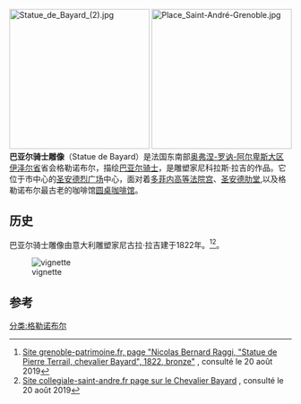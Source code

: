 [[File:Statue_de_Bayard_(2).jpg|250px]]
[[File:Place_Saint-André-Grenoble.jpg|250px]]
'''巴亚尔骑士雕像'''（Statue de Bayard）是法国东南部[[奥弗涅-罗讷-阿尔卑斯大区|奥弗涅-罗讷-阿尔卑斯大区]][[伊泽尔省|伊泽尔省]]省会格勒诺布尔，描绘[[皮埃尔·泰拉伊|巴亚尔骑士]]，是雕塑家尼科拉斯·拉吉的作品。它位于市中心的[[圣安德烈广场_(格勒诺布尔)|圣安德烈广场]]中心，面对着[[多菲内高等法院宫|多菲内高等法院宫]]、[[圣安德肋堂_(格勒诺布尔)|圣安德肋堂]],以及格勒诺布尔最古老的咖啡馆[[圆桌咖啡馆|圆桌咖啡馆]]。

== 历史 ==
巴亚尔骑士雕像由意大利雕塑家尼古拉·拉吉建于1822年。<ref>[https://www.grenoble-patrimoine.fr/element/133/595-pierre-du-terrail-seigneur-de-bayard-1822-de-nicolas-bernard-raggi.htm Site grenoble-patrimoine.fr, page "Nicolas Bernard Raggi, "Statue de Pierre Terrail, chevalier Bayard", 1822, bronze"] {{Wayback|url=https://www.grenoble-patrimoine.fr/element/133/595-pierre-du-terrail-seigneur-de-bayard-1822-de-nicolas-bernard-raggi.htm |date=20190820082923 }}, consulté le 20 août 2019</ref><ref>[http://www.collegiale-saint-andre.fr/index.php/presentation/particularites/le-chevalier-bayard Site collegiale-saint-andre.fr page sur le Chevalier Bayard] {{Wayback|url=http://www.collegiale-saint-andre.fr/index.php/presentation/particularites/le-chevalier-bayard |date=20210118014942 }}, consulté le 20 août 2019</ref>。

[[File:Statue_de_Bayard_vue_de_trois_quart_arrière.jpg|vignette]]

== 参考 ==
{{Reflist}}
[[分类:格勒诺布尔|分类:格勒诺布尔]]